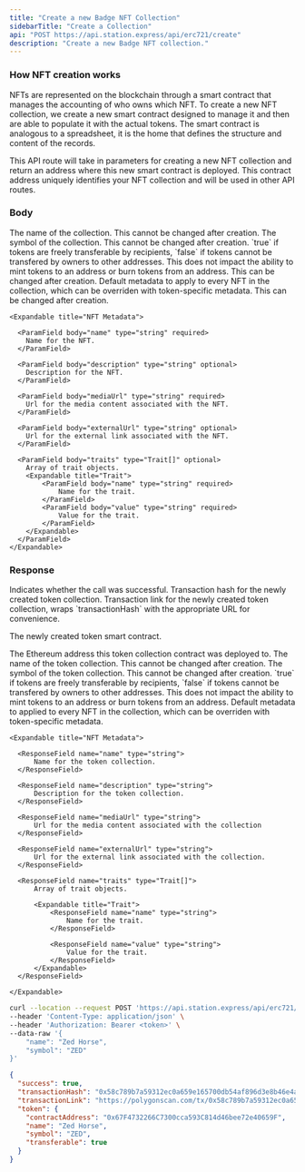 ```yaml
---
title: "Create a new Badge NFT Collection"
sidebarTitle: "Create a Collection"
api: "POST https://api.station.express/api/erc721/create"
description: "Create a new Badge NFT collection."
---
```


### How NFT creation works

NFTs are represented on the blockchain through a smart contract that manages the accounting of who owns which NFT.
To create a new NFT collection, we create a new smart contract designed to manage it and then are able to populate it with the actual tokens.
The smart contract is analogous to a spreadsheet, it is the home that defines the structure and content of the records.

This API route will take in parameters for creating a new NFT collection and return an address where this new smart contract is deployed.
This contract address uniquely identifies your NFT collection and will be used in other API routes.

### Body

<ParamField body="name" type="string" required>
  The name of the collection. This cannot be changed after creation.
</ParamField>

<ParamField body="symbol" type="string" required>
  The symbol of the collection. This cannot be changed after creation.
</ParamField>

<ParamField body="transferable" type="boolean" default="true">
  `true` if tokens are freely transferable by recipients, `false` if tokens
  cannot be transfered by owners to other addresses. This does not impact the
  ability to mint tokens to an address or burn tokens from an address. This can
  be changed after creation.
</ParamField>

<ParamField body="defaultMetadata" type="object" optional>
    Default metadata to apply to every NFT in the collection, which can be overriden with token-specific metadata. 
    This can be changed after creation.

    <Expandable title="NFT Metadata">

      <ParamField body="name" type="string" required>
        Name for the NFT.
      </ParamField>

      <ParamField body="description" type="string" optional>
        Description for the NFT.
      </ParamField>

      <ParamField body="mediaUrl" type="string" required>
        Url for the media content associated with the NFT.
      </ParamField>

      <ParamField body="externalUrl" type="string" optional>
        Url for the external link associated with the NFT.
      </ParamField>

      <ParamField body="traits" type="Trait[]" optional>
        Array of trait objects.
        <Expandable title="Trait">
            <ParamField body="name" type="string" required>
                Name for the trait.
            </ParamField>
            <ParamField body="value" type="string" required>
                Value for the trait.
            </ParamField>
        </Expandable>
      </ParamField>
    </Expandable>

</ParamField>

### Response

<ResponseField name="success" type="boolean">
  Indicates whether the call was successful.
</ResponseField>

<ResponseField name="transactionHash" type="string">
  Transaction hash for the newly created token collection.
</ResponseField>

<ResponseField name="transactionLink" type="string">
  Transaction link for the newly created token collection, wraps
  `transactionHash` with the appropriate URL for convenience.
</ResponseField>

<ResponseField name="token" type="object">

The newly created token smart contract.

<Expandable title="Token">

<ResponseField name="contractAddress" type="string">
  The Ethereum address this token collection contract was deployed to.
</ResponseField>

<ResponseField name="name" type="string">
  The name of the token collection. This cannot be changed after creation.
</ResponseField>

<ResponseField name="symbol" type="string">
  The symbol of the token collection. This cannot be changed after creation.
</ResponseField>

<ResponseField name="transferable" type="boolean">
  `true` if tokens are freely transferable by recipients, `false` if tokens
  cannot be transfered by owners to other addresses. This does not impact the
  ability to mint tokens to an address or burn tokens from an address.
</ResponseField>

<ResponseField name="defaultMetadata" type="object">
  Default metadata to applied to every NFT in the collection, which can be overriden with token-specific metadata.

    <Expandable title="NFT Metadata">

      <ResponseField name="name" type="string">
          Name for the token collection.
      </ResponseField>

      <ResponseField name="description" type="string">
          Description for the token collection.
      </ResponseField>

      <ResponseField name="mediaUrl" type="string">
          Url for the media content associated with the collection
      </ResponseField>

      <ResponseField name="externalUrl" type="string">
          Url for the external link associated with the collection.
      </ResponseField>

      <ResponseField name="traits" type="Trait[]">
          Array of trait objects.

          <Expandable title="Trait">
              <ResponseField name="name" type="string">
                  Name for the trait.
              </ResponseField>

              <ResponseField name="value" type="string">
                  Value for the trait.
              </ResponseField>
          </Expandable>
      </ResponseField>

    </Expandable>

</ResponseField>

</Expandable>

</ResponseField>

<RequestExample>

```bash Example Request
curl --location --request POST 'https://api.station.express/api/erc721/create' \
--header 'Content-Type: application/json' \
--header 'Authorization: Bearer <token>' \
--data-raw '{
    "name": "Zed Horse",
    "symbol": "ZED"
}'
```

</RequestExample>

<ResponseExample>

```json Response
{
  "success": true,
  "transactionHash": "0x58c789b7a59312ec0a659e165700db54af896d3e8b46e4aeecb33b32b88157c9",
  "transactionLink": "https://polygonscan.com/tx/0x58c789b7a59312ec0a659e165700db54af896d3e8b46e4aeecb33b32b88157c9",
  "token": {
    "contractAddress": "0x67F4732266C7300cca593C814d46bee72e40659F",
    "name": "Zed Horse",
    "symbol": "ZED",
    "transferable": true
  }
}
```

</ResponseExample>
